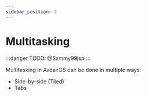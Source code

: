 ```yaml
---
sidebar_position: 2
---
```

# Multitasking
<Notice type="wip" url="/docs/nadva/multitasking/intro.mdx" />

:::danger
TODO: @Sammy99jsp
:::

Multitasking in AvdanOS can be done in multiple ways:
* Side-by-side (Tiled)
* Tabs
